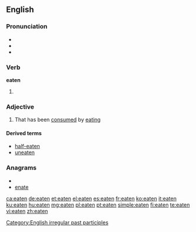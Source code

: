 ==English==

===Pronunciation===
* {{IPA|/ˈiːt(ə)n/}}
* {{audio|en-us-eaten.ogg|Audio (US)}}
* {{rhymes|iːtən}}

===Verb===
'''eaten'''

# {{past participle of|[[eat]]}}

===Adjective===
{{en-adj}}

# {{context|especially in combination}} That has been [[consumed]] by [[eating]]

====Derived terms====
* [[half-eaten]]
* [[uneaten]]

===Anagrams===
* {{alphagram|aeent}}
* [[enate#English|enate]]

[[Category:English irregular past participles]]

[[ca:eaten]]
[[de:eaten]]
[[et:eaten]]
[[el:eaten]]
[[es:eaten]]
[[fr:eaten]]
[[ko:eaten]]
[[it:eaten]]
[[ku:eaten]]
[[hu:eaten]]
[[mg:eaten]]
[[pl:eaten]]
[[pt:eaten]]
[[simple:eaten]]
[[fi:eaten]]
[[te:eaten]]
[[vi:eaten]]
[[zh:eaten]]